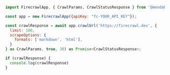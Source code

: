 ```javascript
import FirecrawlApp, { CrawlParams, CrawlStatusResponse } from '@mendable/firecrawl-js';

const app = new FirecrawlApp({apiKey: "fc-YOUR_API_KEY"});

const crawlResponse = await app.crawlUrl('https://firecrawl.dev', {
  limit: 100,
  scrapeOptions: {
    formats: ['markdown', 'html'],
  }
} as CrawlParams, true, 30) as Promise<CrawlStatusResponse>;

if (crawlResponse) {
  console.log(crawlResponse)
}
```